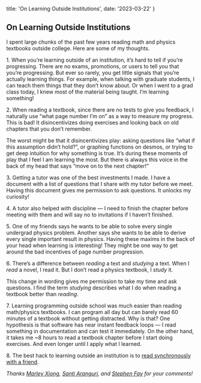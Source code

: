   title: 'On Learning Outside Institutions',
  date: '2023-03-22'
}

## On Learning Outside Institutions

I spent large chunks of the past few years reading math and physics textbooks outside college. Here are some of my thoughts.

1\. When you’re learning outside of an institution, it’s hard to tell if you’re progressing. There are no exams, promotions, or users to tell you that you’re progressing. But ever so rarely, you get little signals that you’re actually learning things. For example, when talking with graduate students, I can teach them things that they don’t know about. Or when I went to a grad class today, I knew most of the material being taught. I’m learning something!

2\. When reading a textbook, since there are no tests to give you feedback, I naturally use “what page number I’m on” as a way to measure my progress. This is bad! It disincentivizes doing exercises and looking back on old chapters that you don’t remember.

The worst might be that it disincentivizes play: asking questions like “what if this assumption didn’t hold?”, or graphing functions on desmos, or trying to get deep intuition for why something is true. It’s during these moments of play that I feel I am learning the most. But there is always this voice in the back of my head that says “move on to the next chapter!”

3\. Getting a tutor was one of the best investments I made. I have a document with a list of questions that I share with my tutor before we meet. Having this document gives me permission to ask questions. It unlocks my curiosity!

4\. A tutor also helped with discipline — I need to finish the chapter before meeting with them and will say no to invitations if I haven’t finished.

5\. One of my friends says he wants to be able to solve every single undergrad physics problem. Another says she wants to be able to derive every single important result in physics. Having these maxims in the back of your head when learning is interesting! They might be one way to get around the bad incentives of page number progression.

6\. There’s a difference between _reading_ a text and _studying_ a text. When I _read_ a novel, I read it. But I don’t read a physics textbook, I _study_ it.

This change in wording gives me permission to take my time and ask questions. I find the term *studying* describes what I do when reading a textbook better than *reading*.

7\. Learning programming outside school was much easier than reading math/physics textbooks. I can program all day but can barely read 60 minutes of a textbook without getting distracted. Why is that? One hypothesis is that software has near instant feedback loops — I read something in documentation and can test it immediately. On the other hand, it takes me ~8 hours to read a textbook chapter before I start doing exercises. And even longer until I apply what I learned.

8\. The best hack to learning outside an institution is to [read synchronously with a friend](/posts/synchronous-reading).

*Thanks [Marley Xiong](https://marleyx.com), [Santi Aranguri](https://aranguri.com), and [Stephen Fay](https://stephenfay.xyz) for your comments!*